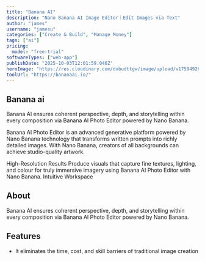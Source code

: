 ```yaml
---
title: "Banana AI"
description: "Nano Banana AI Image Editor｜Edit Images via Text"
author: "james"
username: "jamesu"
categories: ["Create & Build", "Manage Money"]
tags: ["ai"]
pricing:
  model: "free-trial"
softwareTypes: ["web-app"]
publishDate: "2025-10-03T12:01:59.046Z"
heroImage: "https://res.cloudinary.com/dvbudttgw/image/upload/v1759492678/ogfzs1mgwde0wi3s6qf7.png"
toolUrl: "https://bananaai.io/"
---
```

## Banana ai

Banana AI ensures coherent perspective, depth, and storytelling within every composition via Banana AI Photo Editor powered by Nano Banana.


Banana AI Photo Editor is an advanced generative platform powered by Nano Banana technology that transforms written prompts into richly detailed images. With Nano Banana, creators of all backgrounds can achieve studio-quality artwork.

High-Resolution Results
Produce visuals that capture fine textures, lighting, and colour for truly immersive imagery using Banana AI Photo Editor with Nano Banana.
Intuitive Workspace

## About 

Banana AI ensures coherent perspective, depth, and storytelling within every composition via Banana AI Photo Editor powered by Nano Banana.

## Features

-  It eliminates the time, cost, and skill barriers of traditional image creation